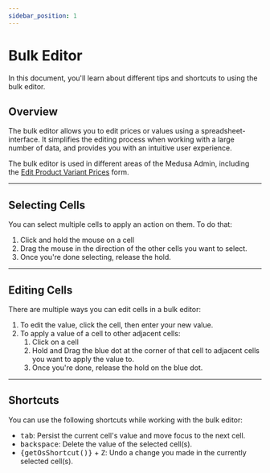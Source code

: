 ```yaml
---
sidebar_position: 1
---
```



# Bulk Editor

In this document, you'll learn about different tips and shortcuts to using the bulk editor.

## Overview

The bulk editor allows you to edit prices or values using a spreadsheet-interface. It simplifies the editing process when working with a large number of data, and provides you with an intuitive user experience.

The bulk editor is used in different areas of the Medusa Admin, including the [Edit Product Variant Prices](../../products/manage/index.mdx#edit-product-variant-prices) form.

<!-- TODO do we still need this next section? -->

<!-- ---

## Toggle Columns View

As the bulk editor may include a large number of columns, such as the different currencies supported in your store, you can toggle the columns' visibility to focus on a subset of columns.

To do that:

1. Click on the "View" button at the top left.
2. Check or uncheck a column by clicking on it in the dropdown. -->

---

## Selecting Cells

You can select multiple cells to apply an action on them. To do that:

1. Click and hold the mouse on a cell
2. Drag the mouse in the direction of the other cells you want to select.
3. Once you're done selecting, release the hold.

---

## Editing Cells

There are multiple ways you can edit cells in a bulk editor:

1. To edit the value, click the cell, then enter your new value.
3. To apply a value of a cell to other adjacent cells:
    1. Click on a cell
    2. Hold and Drag the blue dot at the corner of that cell to adjacent cells you want to apply the value to.
    3. Once you're done, release the hold on the blue dot.

---

## Shortcuts

You can use the following shortcuts while working with the bulk editor:

- <Kbd>tab</Kbd>: Persist the current cell's value and move focus to the next cell.
- <Kbd>backspace</Kbd>: Delete the value of the selected cell(s).
- <Kbd>{getOsShortcut()}</Kbd> + <Kbd>Z</Kbd>: Undo a change you made in the currently selected cell(s).
